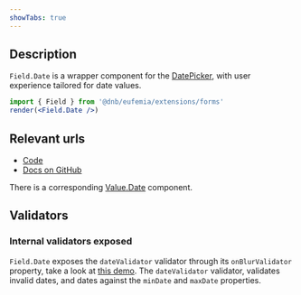 ```yaml
---
showTabs: true
---
```


## Description

`Field.Date` is a wrapper component for the [DatePicker](/uilib/components/date-picker/), with user experience tailored for date values.

```jsx
import { Field } from '@dnb/eufemia/extensions/forms'
render(<Field.Date />)
```

## Relevant urls

- [Code](https://github.com/dnbexperience/eufemia/tree/main/packages/dnb-eufemia/src/extensions/forms/feature-fields/Date)
- [Docs on GitHub](https://github.com/dnbexperience/eufemia/tree/main/packages/dnb-design-system-portal/src/docs/uilib/extensions/forms/feature-fields/Date)

There is a corresponding [Value.Date](/uilib/extensions/forms/Value/Date) component.

## Validators

### Internal validators exposed

`Field.Date` exposes the `dateValidator` validator through its `onBlurValidator` property, take a look at [this demo](/uilib/extensions/forms/feature-fields/Date/demos/#extend-validation-with-custom-validation-function).
The `dateValidator` validator, validates invalid dates, and dates against the `minDate` and `maxDate` properties.
